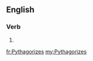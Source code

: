 ==English==

===Verb===
{{head|en|verb form}}

# {{en-third-person singular of|Pythagorize}}

[[fr:Pythagorizes]]
[[my:Pythagorizes]]